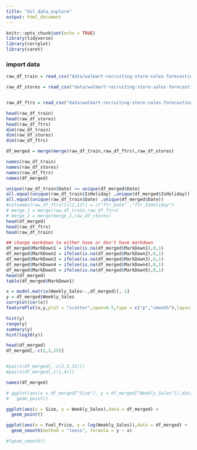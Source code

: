 ```yaml
---
title: "dsl_data_explore"
output: html_document
---
```


```r
knitr::opts_chunk$set(echo = TRUE)
library(tidyverse)
library(corrplot)
library(caret)
```

### import data 
```r
raw_df_train = read_csv("data/walmart-recruiting-store-sales-forecasting/train.csv")

raw_df_stores = read_csv("data/walmart-recruiting-store-sales-forecasting/stores.csv")


raw_df_ftrs = read_csv("data/walmart-recruiting-store-sales-forecasting/features.csv")

```

```r
head(raw_df_train)
head(raw_df_stores)
head(raw_df_ftrs)
dim(raw_df_train)
dim(raw_df_stores)
dim(raw_df_ftrs)
```

```r
df_merged = merge(merge(raw_df_train,raw_df_ftrs),raw_df_stores)
```

```r
names(raw_df_train)
names(raw_df_stores)
names(raw_df_ftrs)
names(df_merged)
```


```r
unique(raw_df_train$Date) == unique(df_merged$Date)
all.equal(unique(raw_df_train$IsHoliday) ,unique(df_merged$IsHoliday))
all.equal(unique(raw_df_train$Date) ,unique(df_merged$Date))
#colnames(raw_df_ftrs)[c(2,12)] = c("ftr_Date" ,"ftr_IsHoliday")
# merge_1 = merge(raw_df_train,raw_df_ftrs)
# merge_2 = merge(merge_1,raw_df_stores)
head(df_merged)
head(raw_df_ftrs)
head(raw_df_train)

```

```r
## change markdown to either have or don't have markdown 
df_merged$MarkDown1 = ifelse(is.na(df_merged$MarkDown1),0,1)
df_merged$MarkDown2 = ifelse(is.na(df_merged$MarkDown2),0,1)
df_merged$MarkDown3 = ifelse(is.na(df_merged$MarkDown3),0,1)
df_merged$MarkDown4 = ifelse(is.na(df_merged$MarkDown4),0,1)
df_merged$MarkDown5 = ifelse(is.na(df_merged$MarkDown5),0,1)
head(df_merged)
table(df_merged$MarkDown1)
```

```r
x = model.matrix(Weekly_Sales~.,df_merged)[,-1]
y = df_merged$Weekly_Sales
corrplot(cor(x))
featurePlot(x,y,plot = "scatter",span=0.5,type = c("p","smooth"),layout=c(4,4))
```

```r
hist(y)
range(y)
summary(y)
hist(log10(y))

head(df_merged)
df_merged[,-c(2,3,15)]


#pairs(df_merged[,-c(2,3,15)])
#pairs(df_merged[,c(1,4)])
```

```r
names(df_merged)
```


```r

# ggplot(aes(x = df_merged["Size"], y = df_merged["Weekly_Sales"]),data = df_merged)+
#   geom_point()

ggplot(aes(x = Size, y = Weekly_Sales),data = df_merged) +
  geom_point()

ggplot(aes(x = Fuel_Price, y = log(Weekly_Sales)),data = df_merged) +
  geom_smooth(method = "loess", formula = y ~ x)

#?geom_smooth()
```